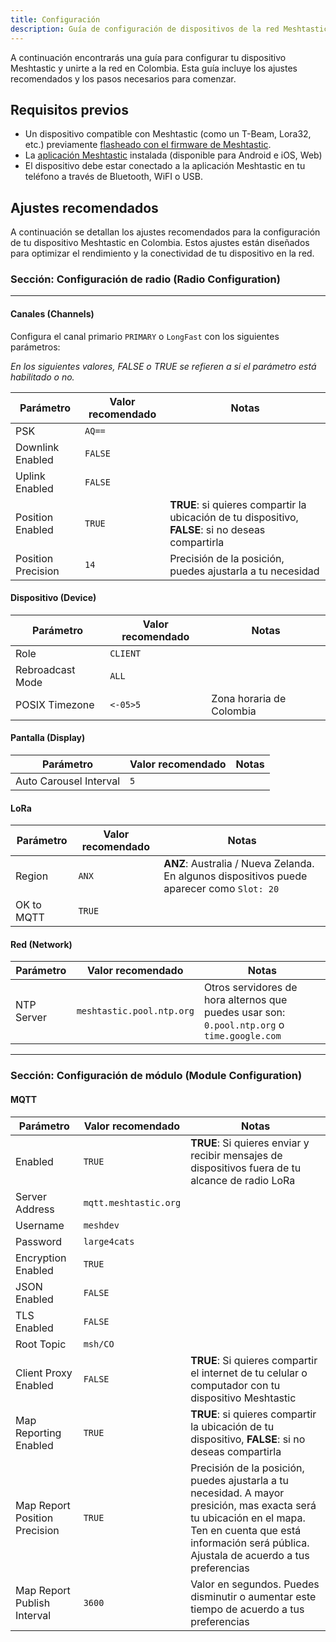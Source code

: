 ```yaml
---
title: Configuración
description: Guía de configuración de dispositivos de la red Meshtastic en Colombia
---
```


A continuación encontrarás una guía para configurar tu dispositivo Meshtastic y unirte a la red en Colombia. Esta guía incluye los ajustes recomendados y los pasos necesarios para comenzar.

## Requisitos previos
- Un dispositivo compatible con Meshtastic (como un T-Beam, Lora32, etc.) previamente [flasheado con el firmware de Meshtastic](https://meshtastic.org/docs/getting-started/flashing-firmware/esp32/).
- La [aplicación Meshtastic](https://meshtastic.org/docs/getting-started/initial-config/#supported-clients-per-connection-type) instalada (disponible para Android e iOS, Web)
- El dispositivo debe estar conectado a la aplicación Meshtastic en tu teléfono a través de Bluetooth, WiFI o USB.

## Ajustes recomendados

A continuación se detallan los ajustes recomendados para la configuración de tu dispositivo Meshtastic en Colombia. Estos ajustes están diseñados para optimizar el rendimiento y la conectividad de tu dispositivo en la red.

### Sección: Configuración de radio (Radio Configuration)

--- 

#### Canales (Channels)
Configura el canal primario `PRIMARY` o `LongFast` con los siguientes parámetros:

_En los siguientes valores, FALSE o TRUE se refieren a si el parámetro está habilitado o no._

| Parámetro | Valor recomendado | Notas |
|-----------|-------------------|-------------|
| PSK | `AQ==` | |
| Downlink Enabled | `FALSE` | |
| Uplink Enabled | `FALSE` | |
| Position Enabled | `TRUE` | **TRUE**: si quieres compartir la ubicación de tu dispositivo, **FALSE**: si no deseas compartirla |
| Position Precision | `14` | Precisión de la posición, puedes ajustarla a tu necesidad |

#### Dispositivo (Device)
| Parámetro | Valor recomendado | Notas |
|-----------|-------------------|-------------|
| Role | `CLIENT` | |
| Rebroadcast Mode | `ALL` | |
| POSIX Timezone | `<-05>5` | Zona horaria de Colombia |

#### Pantalla (Display)
| Parámetro | Valor recomendado | Notas |
|-----------|-------------------|-------------|
| Auto Carousel Interval | `5` | |

#### LoRa
| Parámetro | Valor recomendado | Notas |
|-----------|-------------------|-------------|
| Region | `ANX` | **ANZ**: Australia / Nueva Zelanda. En algunos dispositivos puede aparecer como `Slot: 20` |
| OK to MQTT | `TRUE` | |

#### Red (Network)
| Parámetro | Valor recomendado | Notas |
|-----------|-------------------|-------------|
| NTP Server | `meshtastic.pool.ntp.org` | Otros servidores de hora alternos que puedes usar son: `0.pool.ntp.org` o `time.google.com` |

---

### Sección: Configuración de módulo (Module Configuration)

#### MQTT
| Parámetro | Valor recomendado | Notas |
|-----------|-------------------|-------------|
| Enabled | `TRUE` | **TRUE**: Si quieres enviar y recibir mensajes de dispositivos fuera de tu alcance de radio LoRa |
| Server Address | `mqtt.meshtastic.org` | |
| Username | `meshdev` | |
| Password | `large4cats` | |
| Encryption Enabled | `TRUE` | |
| JSON Enabled | `FALSE` | |
| TLS Enabled | `FALSE` | |
| Root Topic | `msh/CO` | |
| Client Proxy Enabled | `FALSE` | **TRUE**: Si quieres compartir el internet de tu celular o computador con tu dispositivo Meshtastic |
| Map Reporting Enabled | `TRUE` | **TRUE**: si quieres compartir la ubicación de tu dispositivo, **FALSE**: si no deseas compartirla |
| Map Report Position Precision | `TRUE` | Precisión de la posición, puedes ajustarla a tu necesidad. A mayor presición, mas exacta será tu ubicación en el mapa. Ten en cuenta que está información será pública. Ajustala de acuerdo a tus preferencias |
| Map Report Publish Interval | `3600` | Valor en segundos. Puedes disminutir o aumentar este tiempo de acuerdo a tus preferencias |
